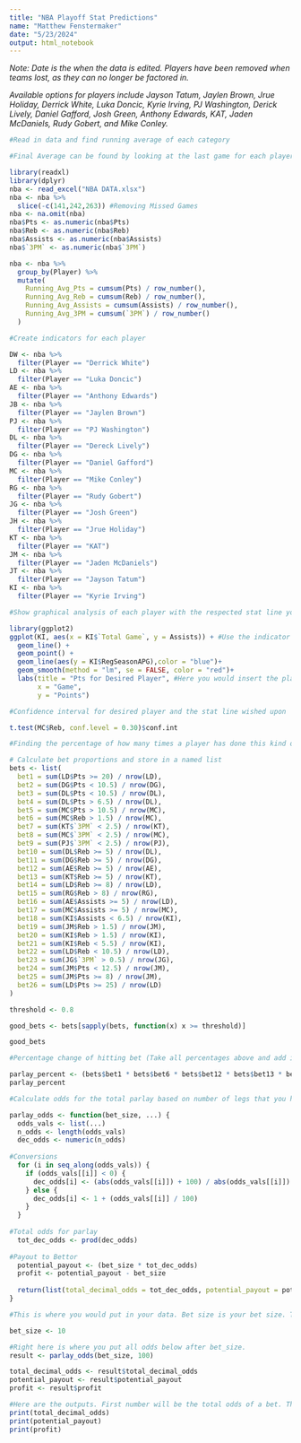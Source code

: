 ```yaml
---
title: "NBA Playoff Stat Predictions"
name: "Matthew Fenstermaker"
date: "5/23/2024"
output: html_notebook
---
```


*Note: Date is the when the data is edited. Players have been removed when teams lost, as they can no longer be factored in.*

*Available options for players include Jayson Tatum, Jaylen Brown, Jrue Holiday, Derrick White, Luka Doncic, Kyrie Irving, PJ Washington, Derick Lively, Daniel Gafford, Josh Green, Anthony Edwards, KAT, Jaden McDaniels, Rudy Gobert, and Mike Conley.*

```r
#Read in data and find running average of each category

#Final Average can be found by looking at the last game for each player

library(readxl)
library(dplyr)
nba <- read_excel("NBA DATA.xlsx")
nba <- nba %>%
  slice(-c(141,242,263)) #Removing Missed Games
nba <- na.omit(nba)
nba$Pts <- as.numeric(nba$Pts)
nba$Reb <- as.numeric(nba$Reb)
nba$Assists <- as.numeric(nba$Assists)
nba$`3PM` <- as.numeric(nba$`3PM`)

nba <- nba %>%
  group_by(Player) %>%
  mutate(
    Running_Avg_Pts = cumsum(Pts) / row_number(),
    Running_Avg_Reb = cumsum(Reb) / row_number(),
    Running_Avg_Assists = cumsum(Assists) / row_number(),
    Running_Avg_3PM = cumsum(`3PM`) / row_number()
  )
```

```r
#Create indicators for each player

DW <- nba %>%
  filter(Player == "Derrick White")
LD <- nba %>%
  filter(Player == "Luka Doncic")
AE <- nba %>%
  filter(Player == "Anthony Edwards")
JB <- nba %>%
  filter(Player == "Jaylen Brown")
PJ <- nba %>%
  filter(Player == "PJ Washington")
DL <- nba %>%
  filter(Player == "Dereck Lively")
DG <- nba %>%
  filter(Player == "Daniel Gafford")
MC <- nba %>%
  filter(Player == "Mike Conley")
RG <- nba %>%
  filter(Player == "Rudy Gobert")
JG <- nba %>%
  filter(Player == "Josh Green")
JH <- nba %>%
  filter(Player == "Jrue Holiday")
KT <- nba %>%
  filter(Player == "KAT")
JM <- nba %>%
  filter(Player == "Jaden McDaniels")
JT <- nba %>%
  filter(Player == "Jayson Tatum")
KI <- nba %>%
  filter(Player == "Kyrie Irving")
```

```r
#Show graphical analysis of each player with the respected stat line you wish 

library(ggplot2)
ggplot(KI, aes(x = KI$`Total Game`, y = Assists)) + #Use the indicator markers for player for the first argument after ggplot( and also after the x = 
  geom_line() +
  geom_point() +
  geom_line(aes(y = KI$RegSeasonAPG),color = "blue")+
  geom_smooth(method = "lm", se = FALSE, color = "red")+
  labs(title = "Pts for Desired Player", #Here you would insert the players name as well after "for" and the respective stat line you modeled
       x = "Game",
       y = "Points")
```

```r
#Confidence interval for desired player and the stat line wished upon

t.test(MC$Reb, conf.level = 0.30)$conf.int
```

```r
#Finding the percentage of how many times a player has done this kind of stat line in the playoffs

# Calculate bet proportions and store in a named list
bets <- list(
  bet1 = sum(LD$Pts >= 20) / nrow(LD),
  bet2 = sum(DG$Pts < 10.5) / nrow(DG),
  bet3 = sum(DL$Pts < 10.5) / nrow(DL),
  bet4 = sum(DL$Pts > 6.5) / nrow(DL),
  bet5 = sum(MC$Pts > 10.5) / nrow(MC),
  bet6 = sum(MC$Reb > 1.5) / nrow(MC),
  bet7 = sum(KT$`3PM` < 2.5) / nrow(KT),
  bet8 = sum(MC$`3PM` < 2.5) / nrow(MC),
  bet9 = sum(PJ$`3PM` < 2.5) / nrow(PJ),
  bet10 = sum(DL$Reb >= 5) / nrow(DL),
  bet11 = sum(DG$Reb >= 5) / nrow(DG),
  bet12 = sum(AE$Reb >= 5) / nrow(AE),
  bet13 = sum(KT$Reb >= 5) / nrow(KT),
  bet14 = sum(LD$Reb >= 8) / nrow(LD),
  bet15 = sum(RG$Reb > 8) / nrow(RG),
  bet16 = sum(AE$Assists >= 5) / nrow(LD),
  bet17 = sum(MC$Assists >= 5) / nrow(MC),
  bet18 = sum(KI$Assists < 6.5) / nrow(KI),
  bet19 = sum(JM$Reb > 1.5) / nrow(JM),
  bet20 = sum(KI$Reb > 1.5) / nrow(KI),
  bet21 = sum(KI$Reb < 5.5) / nrow(KI),
  bet22 = sum(LD$Reb < 10.5) / nrow(LD),
  bet23 = sum(JG$`3PM` > 0.5) / nrow(JG),
  bet24 = sum(JM$Pts < 12.5) / nrow(JM),
  bet25 = sum(JM$Pts >= 8) / nrow(JM),
  bet26 = sum(LD$Pts >= 25) / nrow(LD)
)

threshold <- 0.8

good_bets <- bets[sapply(bets, function(x) x >= threshold)]

good_bets
```


```r
#Percentage change of hitting bet (Take all percentages above and add it to the numbers )

parlay_percent <- (bets$bet1 * bets$bet6 * bets$bet12 * bets$bet13 * bets$bet16 *bets$bet18 *bets$bet19 *bets$bet20)
parlay_percent
```

```r
#Calculate odds for the total parlay based on number of legs that you have

parlay_odds <- function(bet_size, ...) {
  odds_vals <- list(...)
  n_odds <- length(odds_vals)
  dec_odds <- numeric(n_odds)
  
#Conversions
  for (i in seq_along(odds_vals)) {
    if (odds_vals[[i]] < 0) {
      dec_odds[i] <- (abs(odds_vals[[i]]) + 100) / abs(odds_vals[[i]])
    } else {
      dec_odds[i] <- 1 + (odds_vals[[i]] / 100)
    }
  }
  
#Total odds for parlay
  tot_dec_odds <- prod(dec_odds)
  
#Payout to Bettor
  potential_payout <- (bet_size * tot_dec_odds)
  profit <- potential_payout - bet_size
  
  return(list(total_decimal_odds = tot_dec_odds, potential_payout = potential_payout ,profit=profit))
}

#This is where you would put in your data. Bet size is your bet size. The numbers afterwards are DraftKings calculations for how much you would win. Therefore, there will be no need for odds input above.

bet_size <- 10

#Right here is where you put all odds below after bet_size.
result <- parlay_odds(bet_size, 100)

total_decimal_odds <- result$total_decimal_odds
potential_payout <- result$potential_payout
profit <- result$profit

#Here are the outputs. First number will be the total odds of a bet. The second number will be how much the payout will be in total if you were to win.
print(total_decimal_odds)
print(potential_payout)
print(profit)
```


